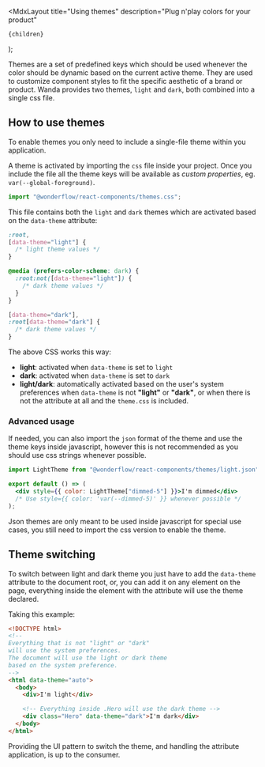 
  <MdxLayout
    title="Using themes"
    description="Plug n'play colors for your product"
  >
    {children}
  </MdxLayout>
);

Themes are a set of predefined keys which should be used whenever the color should be dynamic based on the current active theme. They are used to customize component styles to fit the specific aesthetic of a brand or product.
Wanda provides two themes, `light` and `dark`, both combined into a single css file.

## How to use themes

To enable themes you only need to include a single-file theme within you application.

A theme is activated by importing the `css` file inside your project. Once you include the file all the theme keys will be available as _custom properties_, eg. `var(--global-foreground)`.

```js
import "@wonderflow/react-components/themes.css";
```

This file contains both the `light` and `dark` themes which are activated based on the `data-theme` attribute:

```css
:root,
[data-theme="light"] {
  /* light theme values */
}

@media (prefers-color-scheme: dark) {
  :root:not([data-theme="light"]) {
    /* dark theme values */
  }
}

[data-theme="dark"],
:root[data-theme="dark"] {
  /* dark theme values */
}
```

The above CSS works this way:

- **light**: activated when `data-theme` is set to `light`
- **dark**: activated when `data-theme` is set to `dark`
- **light/dark**: automatically activated based on the user's system preferences when `data-theme` is not **"light"** or **"dark"**, or when there is not the attribute at all and the `theme.css` is included.

### Advanced usage

If needed, you can also import the `json` format of the theme and use the theme keys inside javascript, however this is not recommended as you should use css strings whenever possible.

```jsx
import LightTheme from "@wonderflow/react-components/themes/light.json";

export default () => (
  <div style={{ color: LightTheme["dimmed-5"] }}>I'm dimmed</div>
  /* Use style={{ color: 'var(--dimmed-5)' }} whenever possible */
);
```

<Snackbar kind="warning" title="Keep in mind">
  Json themes are only meant to be used inside javascript for special use cases,
  you still need to import the css version to enable the theme.
</Snackbar>

## Theme switching

To switch between light and dark theme you just have to add the `data-theme` attribute to the document root, or, you can add it on any element on the page, everything inside the element with the attribute will use the theme declared.

Taking this example:

```html
<!DOCTYPE html>
<!--
Everything that is not "light" or "dark"
will use the system preferences.
The document will use the light or dark theme
based on the system preference.
-->
<html data-theme="auto">
  <body>
    <div>I'm light</div>

    <!-- Everything inside .Hero will use the dark theme -->
    <div class="Hero" data-theme="dark">I'm dark</div>
  </body>
</html>
```

Providing the UI pattern to switch the theme, and handling the attribute application, is up to the consumer.
